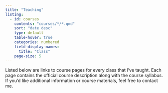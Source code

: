 ```yaml
---
title: "Teaching"
listing: 
  - id: courses
    contents: "courses/*/*.qmd"
    sort: "date desc"
    type: default
    table-hover: true
    categories: numbered
    field-display-names: 
      title: "Class"
    page-size: 5
---
```


Listed below are links to course pages for every class that I've taught. Each page contains the official course description along with the course syllabus. If you'd like additional information or course materials, feel free to contact me.

::: {#courses}
:::
